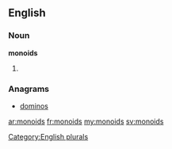 ==English==

===Noun===
'''monoids'''

# {{plural of|[[monoid]]}}

===Anagrams===
* [[dominos#English|dominos]]

[[Category:English plurals]]

[[ar:monoids]]
[[fr:monoids]]
[[my:monoids]]
[[sv:monoids]]